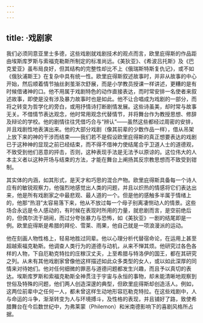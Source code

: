 ```yaml
---
---
---
```

title: ·戏剧家
---




我们必须同意亚里士多德，这些戏剧就戏剧技术的观点而言，欧里庇得斯的作品距由埃斯库罗斯与索福克勒斯所制定的标准尚远。《美狄亚》、《希波吕托斯》及《巴克爱亚》虽布局良好，但其结构的完整性却比不上《俄瑞斯特斯复仇记》，或不如《俄狄浦斯王》在复杂中具有统一性。欧里庇得斯叙述故事时，并非从故事的中心开始，然后顺着情节抽丝剥茧渐次舒展，而是小学教员授课一样讲述，更糟的是有时候借诸神的口。他不用属于戏剧特色的动作直接表达，而时常安排一名使者来叙述故事，即使是没有涉及暴力故事时也是如此。他不让合唱成为戏剧的一部分，而将之转变为哲学化的旁白，或用抒情诗打断剧情发展。这些诗虽美，却时常与故事无关。不借情节表达观念，他时常用观念代替情节，并将舞台作为教授思想、修辞及辩论的学校。他的剧情往往凭借巧合与“辨认”——虽然这些都经过周密的安排，并且戏剧性地表演出来。他的大部分戏剧（像其前辈的少数作品一样），借从吊架上放下来的神的干涉而结束——我们若不是假设欧里庇得斯的真正想要表达的戏剧已于这种神的显现之前已经结束，而不得不借神力使结尾合乎卫道人士的道德观，不致受到他们恶意的抨击，否则，这种表现手法是无法予以原谅的。这位伟大的人本主义者以这种开场与结束的方法，才能在舞台上阐扬其反宗教思想而不致受到钳制。

其实体的内涵，如其形式，是天才和巧思的混合产物。欧里庇得斯具备每一个诗人应有的敏锐观察力，他强烈地感觉出人类的问题，并且以炽热的情感将它们表达出来，他是所有戏剧家之中最悲观、最人道的一个。但是他的感触多半属于情绪上的，他那“热泪”太容易落下来，他从不放过每一个母子别离凄恻动人的情景。这些场合永远是令人感动的，有时候在表现时所用的力量，就悲剧而言，是空前绝后的，但偶尔流于胡闹，而过分夸张暴力与恐怖，如《美狄亚》一剧的结尾即是一例。欧里庇得斯是希腊的拜伦、雪莱、雨果，他自己就是一项浪漫派的运动。

他在刻画人物性格上，轻易地胜过同辈。他以心理分析代替宿命论，在运用上甚至超越索福克勒斯。他调查人类行为的道德与动机，从来不惮其烦。他研究过各色各样的人物，下自厄勒克特拉的庄稼汉丈夫，上至希腊与特洛伊的国王，都在其研究之列。从未有其他戏剧家曾像他这样描述如此众多类型的女人，或以如此深厚的同情来对待她们。他对任何细微的罪恶与道德问题都发生兴趣，而且予以真切的表达。埃斯库罗斯和索福克勒斯全神贯注于宇宙与永恒的事物，却未能清晰地观察到世俗及特殊的问题，他们两人创造深邃的典型，但欧里庇得斯却创造活人。例如，这两位前辈中之任何一人，都未曾这样生动地形容厄勒克特拉。在这些戏剧中，人与命运的斗争，渐渐转变为人与环境搏斗，及性格的表现，并且铺好了路，致使希腊舞台在今后数世纪中，为弗莱蒙（Philemon）和米南德影响下的喜剧风格所占据。